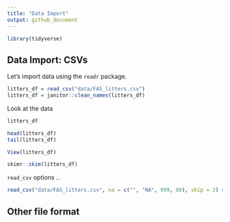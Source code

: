 ```yaml
---
title: "Data Import"
output: github_document
---
```


```r
library(tidyverse)
```


## Data Import: CSVs

Let's import data using the `readr` package.

```r
litters_df = read_csv("data/FAS_litters.csv")
litters_df = janitor::clean_names(litters_df)
```

Look at the data

```r
litters_df

head(litters_df)
tail(litters_df)
```

```r
View(litters_df)
```

```r
skimr::skim(litters_df)
```

`read_csv` options ..

```r
read_csv("data/FAS_litters.csv", na = c("", "NA", 999, 88), skip = 2) # skipping the first two rows
```


## Other file format